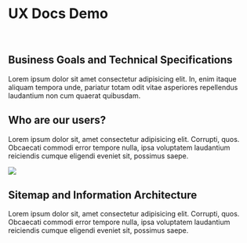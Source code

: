 
<Meta title='UX Docs/Research' />

# UX Docs Demo

<p>&nbsp;</p>

## Business Goals and Technical Specifications

Lorem ipsum dolor sit amet consectetur adipisicing elit. In, enim itaque aliquam tempora unde, pariatur totam odit vitae asperiores repellendus laudantium non cum quaerat quibusdam.

## Who are our users?

Lorem ipsum dolor sit, amet consectetur adipisicing elit. Corrupti, quos. Obcaecati commodi error tempore nulla, ipsa voluptatem laudantium reiciendis cumque eligendi eveniet sit, possimus saepe.

<img src={Image} />

## Sitemap and Information Architecture

Lorem ipsum dolor sit, amet consectetur adipisicing elit. Corrupti, quos. Obcaecati commodi error tempore nulla, ipsa voluptatem laudantium reiciendis cumque eligendi eveniet sit, possimus saepe.
